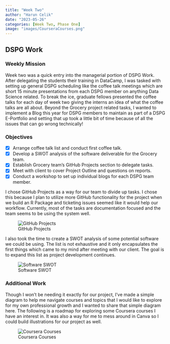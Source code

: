 ```yaml
---
title: "Week Two"
author: "Harun Celik"
date: "2023-05-26"
categories: [Week Two, Phase One]
image: "images/CourseraCourses.png"
---
```


## DSPG Work

### Weekly Mission

Week two was a quick entry into the managerial portion of DSPG Work. After delegating the students their training in DataCamp, I was tasked with setting up general DSPG scheduling like the coffee talk meetings which are short 15 minute presentations from each DSPG member on anything Data Science related. To break the ice, graduate fellows presented the coffee talks for each day of week two giving the interns an idea of what the coffee talks are all about. Beyond the Grocery project related tasks, I wanted to implement a Blog this year for DSPG members to maintain as part of a DSPG E-Portfolio and setting that up took a little bit of time because of all the issues that can go wrong technically!

### Objectives

-   [x] Arrange coffee talk list and conduct first coffee talk.
-   [x] Develop a SWOT analysis of the software deliverable for the Grocery team.
-   [x] Establish Grocery team's GitHub Projects section to delegate tasks.
-   [x] Meet with client to cover Project Outline and questions on reports.
-   [x] Conduct a workshop to set up individual blogs for each DSPG team member.

I chose GitHub Projects as a way for our team to divide up tasks. I chose this because I plan to utilize more GitHub functionality for the project when we build an R Package and ticketing issues seemed like it would help our workflow. Currently, most of the tasks are documentation focused and the team seems to be using the system well.

![GitHub Projects](images/GitHubProjects.PNG)

I also took the time to create a SWOT analysis of some potential software we could be using. The list is not exhaustive and it only encapsulates the first things which came to my mind after meeting with our client. The goal is to expand this list as project development continues.

![Software SWOT](images/SoftwareSWOT.PNG)

### Additional Work

Though I won't be needing it exactly for our project, I've made a simple diagram to help me navigate courses and topics that I would like to explore for my own professional growth and I wanted to share that simple diagram here. The following is a roadmap for exploring some Coursera courses I have an interest in. It was also a way for me to mess around in Canva so I could build illustrations for our project as well.

![Coursera Courses](images/CourseraCourses.png)
